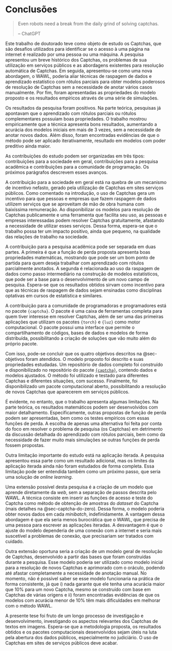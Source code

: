# Conclusões {#conclusao}

\epigrafe{Even robots need a break from the daily grind of solving captchas.}{ChatGPT}

::: {.content-visible when-format="html"}
> Even robots need a break from the daily grind of solving captchas.
>
> -- ChatGPT
:::

Este trabalho de doutorado teve como objeto de estudo os Captchas, que são desafios utilizados para identificar se o acesso à uma página na internet é realizado por uma pessoa ou uma máquina. A pesquisa apresentou um breve histórico dos Captchas, os problemas de sua utilização em serviços públicos e as abordagens existentes para resolução automática de Captchas. Em seguida, apresentou-se como uma nova abordagem, o WAWL, poderia aliar técnicas de raspagem de dados e aprendizado estatístico com rótulos parciais para obter modelos poderosos de resolução de Captchas sem a necessidade de anotar vários casos manualmente. Por fim, foram apresentadas as propriedades do modelo proposto e os resultados empíricos através de uma série de simulações.

Os resultados da pesquisa foram positivos. Na parte teórica, pesquisas já apontavam que o aprendizado com rótulos parciais ou rótulos complementares possuiam boas propriedades. O trabalho mostrou empiricamente que a técnica apresenta bons resultados, aumentando a acurácia dos modelos iniciais em mais de 3 vezes, sem a necessidade de anotar novos dados. Além disso, foram encontradas evidências de que o método pode ser aplicado iterativamente, resultado em modelos com poder preditivo ainda maior.

As contribuições do estudo podem ser organizadas em três tipos: contribuições para a sociedade em geral, contribuições para a pesquisa acadêmica e contribuições para a comunidade de programação. Os próximos parágrafos descrevem esses avanços.

A contribuição para a sociedade em geral está na quebra de um mecanismo de incentivo nefasto, gerado pela utilização de Captchas em sites serviços públicos. Como comentado na introdução, o uso de Captchas gera um incentivo para que pessoas e empresas que fazem raspagem de dados utilizem serviços que se aproveitam de mão de obra humana com baixíssima remuneração. Ao disponibilizar os modelos para resolução de Captchas publicamente e uma ferramenta que facilita seu uso, as pessoas e empresas interessadas podem resolver Captchas gratuitamente, afastando a necessidade de utilizar esses serviços. Dessa forma, espera-se que o trabalho possa ter um impacto positivo, ainda que pequeno, na qualidade das relações de trabalho na sociedade.

A contribuição para a pesquisa acadêmica pode ser separada em duas partes. A primeira é que a função de perda proposta apresenta boas propriedades matemáticas, mostrando que pode ser um bom ponto de partida para quem deseja trabalhar com aprendizado com rótulos parcialmente anotados. A segunda é relacionada ao uso da raspagem de dados como passo intermediário na construção de modelos estatísticos, que pode ser a base para o desenvolvimento de um novo campo de pesquisa. Espera-se que os resultados obtidos sirvam como incentivo para que as técnicas de raspagem de dados sejam ensinadas como disciplinas optativas em cursos de estatística e similares.

A contribuição para a comunidade de programadoras e programadores está no pacote `{captcha}`. O pacote é uma caixa de ferramentas completa para quem tiver interesse em resolver Captchas, além de ser uma das primeiras aplicações que utilizam os pacotes `{torch}` e `{luz}` como motor computacional. O pacote possui uma interface que permite o compartilhamento de códigos, bases de dados e modelos de forma distribuída, possibilitando a criação de soluções que vão muito além do próprio pacote.

Com isso, pode-se concluir que os quatro objetivos descritos na @sec-objetivos foram atendidos. O modelo proposto foi descrito e suas propriedades estudadas. Um repositório de dados completo foi construído e disponibilizado no repositório do pacote [`{captcha}`](https://github.com/decryptr/captcha/releases), contendo dados e modelos ajustados. O método foi utilizado e testado para diferentes Captchas e diferentes situações, com sucesso. Finalmente, foi disponibilizado um pacote computacional aberto, possibilitando a resolução de novos Captchas que aparecerem em serviços públicos.

É evidente, no entanto, que o trabalho apresenta algumas limitações. Na parte teórica, os resultados matemáticos podem ser desenvolvidos com maior detalhamento. Especificamente, outras propostas de função de perda podem ser apresentadas, bem como os testes empíricos com essas funções de perda. A escolha de apenas uma alternativa foi feita por conta do foco em resolver o problema de pesquisa (os Captchas) em detrimento da discussão detalhada do aprendizado com rótulos parciais, bem como da necessidade de fazer muito mais simulações se outras funções de perda fossem propostas.

Outra limitação importante do estudo está na aplicação iterada. A pesquisa apresentou essa parte como um resultado adicional, mas os limites da aplicação iterada ainda não foram estudados de forma completa. Essa limitação pode ser entendida também como um próximo passo, que seria uma solução de *online learning*.

Uma extensão possível desta pesquisa é a criação de um modelo que aprende diretamente da *web*, sem a separação de passos descrita pelo WAWL. A técnica consiste em inserir as funções de acesso e teste do Captcha como método de obtenção de amostras do *dataset* do Captcha (mais detalhes na @sec-captcha-do-zero). Dessa forma, o modelo poderia obter novos dados em cada *minibatch*, indefinidamente. A vantagem dessa abordagem é que ela seria menos burocrática que o WAWL, que precisa de uma pessoa para escrever as aplicações iteradas. A desvantagem é que o ajuste do modelo dependeria de uma conexão com a internet e seria mais suscetível a problemas de conexão, que precisariam ser tratados com cuidado.

Outra extensão oportuna seria a criação de um modelo geral de resolução de Captchas, desenvolvido a partir das bases que foram construídas durante a pesquisa. Esse modelo poderia ser utilizado como modelo inicial para a resolução de novos Captchas e aprimorado com o oráculo, podendo até afastar completamente a necessidade de anotação manual. No momento, não é possível saber se esse modelo funcionaria na prática de forma consistente, já que i) nada garante que ele tenha uma acurácia maior que 10% para um novo Captcha, mesmo se construído com base em Captchas de várias origens e ii) foram encontradas evidências de que os modelos com acurácia menor de 10% têm mais dificuldades em melhorar com o método WAWL.

A presente tese foi fruto de um longo processo de investigação e desenvolvimento, investigando os aspectos relevantes dos Captchas de textos em imagens. Espera-se que a metodologia proposta, os resultados obtidos e os pacotes computacionais desenvolvidos sejam úteis na luta pela abertura dos dados públicos, especialmente no judiciário. O uso de Captchas em sites de serviços públicos deve acabar.
